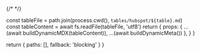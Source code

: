 {/* <!-- vale off --> */}

  const tableFile = path.join(process.cwd(), `tables/hubspot/${table}.md`)
  const tableContent = await fs.readFile(tableFile, 'utf8')
  return {
    props: {
      ...(await buildDynamicMDX(tableContent)),
      ...(await buildDynamicMeta())
    },
  }
}

  return {
    paths: [],
    fallback: 'blocking'
  }
}

<RemoteContent />
